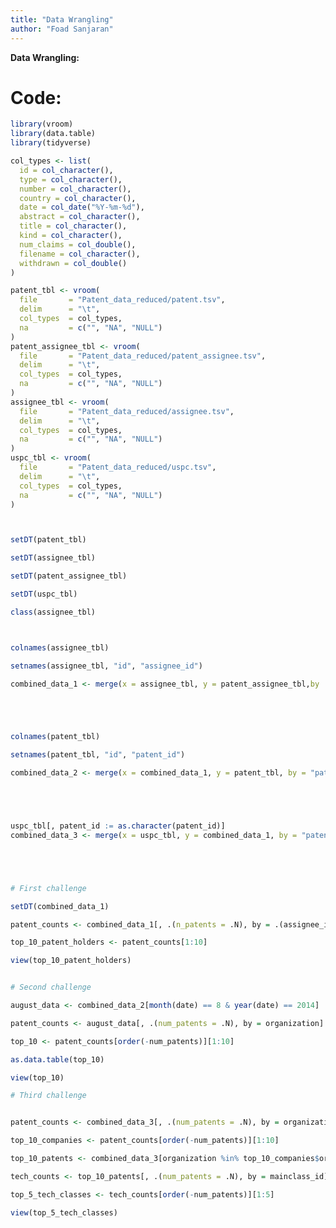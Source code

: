 ```yaml
---
title: "Data Wrangling"
author: "Foad Sanjaran"
---
```



**Data Wrangling:**

# Code:


```r
library(vroom)
library(data.table)
library(tidyverse)

col_types <- list(
  id = col_character(),
  type = col_character(),
  number = col_character(),
  country = col_character(),
  date = col_date("%Y-%m-%d"),
  abstract = col_character(),
  title = col_character(),
  kind = col_character(),
  num_claims = col_double(),
  filename = col_character(),
  withdrawn = col_double()
)

patent_tbl <- vroom(
  file       = "Patent_data_reduced/patent.tsv", 
  delim      = "\t", 
  col_types  = col_types,
  na         = c("", "NA", "NULL")
)
patent_assignee_tbl <- vroom(
  file       = "Patent_data_reduced/patent_assignee.tsv", 
  delim      = "\t", 
  col_types  = col_types,
  na         = c("", "NA", "NULL")
)
assignee_tbl <- vroom(
  file       = "Patent_data_reduced/assignee.tsv", 
  delim      = "\t", 
  col_types  = col_types,
  na         = c("", "NA", "NULL")
)
uspc_tbl <- vroom(
  file       = "Patent_data_reduced/uspc.tsv", 
  delim      = "\t", 
  col_types  = col_types,
  na         = c("", "NA", "NULL")
)



setDT(patent_tbl)

setDT(assignee_tbl)

setDT(patent_assignee_tbl)

setDT(uspc_tbl)

class(assignee_tbl)



colnames(assignee_tbl)

setnames(assignee_tbl, "id", "assignee_id")

combined_data_1 <- merge(x = assignee_tbl, y = patent_assignee_tbl,by    = "assignee_id")





colnames(patent_tbl)

setnames(patent_tbl, "id", "patent_id")

combined_data_2 <- merge(x = combined_data_1, y = patent_tbl, by = "patent_id")





uspc_tbl[, patent_id := as.character(patent_id)]
combined_data_3 <- merge(x = uspc_tbl, y = combined_data_1, by = "patent_id")





# First challenge

setDT(combined_data_1)

patent_counts <- combined_data_1[, .(n_patents = .N), by = .(assignee_id, organization)][order(-n_patents)]

top_10_patent_holders <- patent_counts[1:10]

view(top_10_patent_holders)


# Second challenge

august_data <- combined_data_2[month(date) == 8 & year(date) == 2014]

patent_counts <- august_data[, .(num_patents = .N), by = organization]

top_10 <- patent_counts[order(-num_patents)][1:10]

as.data.table(top_10)

view(top_10)

# Third challenge


patent_counts <- combined_data_3[, .(num_patents = .N), by = organization]

top_10_companies <- patent_counts[order(-num_patents)][1:10]

top_10_patents <- combined_data_3[organization %in% top_10_companies$organization]

tech_counts <- top_10_patents[, .(num_patents = .N), by = mainclass_id]

top_5_tech_classes <- tech_counts[order(-num_patents)][1:5]

view(top_5_tech_classes)
```